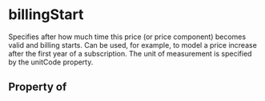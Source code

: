   

# billingStart

Specifies after how much time this price (or price component) becomes valid and billing starts. Can be used, for example, to model a price increase after the first year of a subscription. The unit of measurement is specified by the unitCode property.

## Property of



